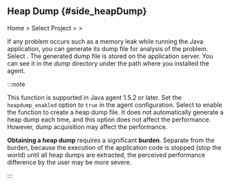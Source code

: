 ## Heap Dump {#side_heapDump}

Home > Select Project > <Cmdname sid="side_agentsConfiguration" className="uitext" /> > <Cmdname sid="side_heapDump" className="uitext" />

<ImgLang img='ipa-heap-dump-java.png' desc='Heap Dump' />

If any problem occurs such as a memory leak while running the Java application, you can generate its dump file for analysis of the problem. Select <Cmdname sid="dump_heap" className="uitext" />. The generated dump file is stored on the application server. You can see it in the *dump* directory under the path where you installed the agent.

:::note

This function is supported in Java agent 1.5.2 or later. Set the `heapdump_enabled` option to `true` in the agent configuration. Select <Cmdname sid="dump_heap" className="uitext" /> to enable the function to create a heap dump file. It does not automatically generate a heap dump each time, and this option does not affect the performance. However, dump acquisition may affect the performance.

**Obtaining a heap dump** requires a significant **burden**. Separate from the burden, because the execution of the application code is stopped (stop the world) until all heap dumps are extracted, the perceived performance difference by the user may be more severe.

:::
